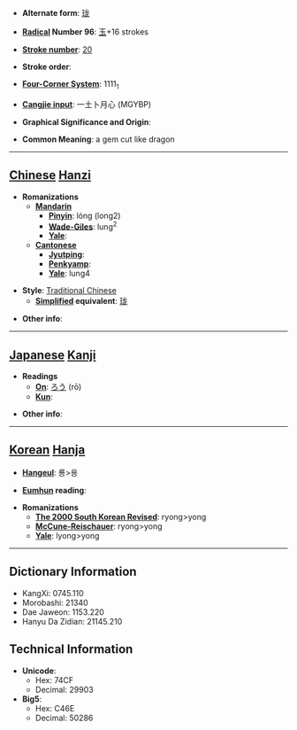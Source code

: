 * '''Alternate form''': [[珑]]

* '''[[Wiktionary:Chinese radical index| Radical]] Number 96''': [[Wiktionary:Chinese radical index 玉|玉]]+16 strokes

* '''[[Wiktionary:Chinese total strokes index|Stroke number]]''': [[Wiktionary:Chinese total strokes index 20|20]]

* '''Stroke order''': 

* '''[[Wiktionary:Chinese four corner index|Four-Corner System]]''': 1111<sub>1</sub>

* '''[[Wiktionary:Chinese Cangjie index|Cangjie input]]''': 一土卜月心 (MGYBP)

* '''Graphical Significance and Origin''': 

* '''Common Meaning''': a gem cut like dragon

----

== [[Chinese]] [[Hanzi]] ==

* '''Romanizations'''
** '''[[Mandarin]]'''
*** '''[[Pinyin]]''': lóng (long2)
*** '''[[Wade-Giles]]''': lung<sup>2</sup>
*** '''[[Yale]]''': 
** '''[[Cantonese]]'''
*** '''[[Jyutping]]''':
*** '''[[Penkyamp]]''': 
*** '''[[Yale]]''': lung4

* '''Style''': [[Traditional Chinese]] 
** '''[[Simplified Chinese|Simplified]] equivalent''': [[珑]]

* '''Other info''': 

----

== [[Japanese]] [[Kanji]] ==

* '''Readings'''
** '''[[On]]''': [[ろう]] (rō)
** '''[[Kun]]''': 

* '''Other info''':  

----

== [[Korean]] [[Hanja]] ==

* '''[[Hangeul]]''': 룡>용

* '''[[Eumhun]] reading''': 

* '''Romanizations'''
** '''[[The 2000 South Korean Revised Romanization|The 2000 South Korean Revised]]''': ryong>yong
** '''[[McCune-Reischauer]]''': ryong>yong
** '''[[Yale]]''': lyong>yong

----

== Dictionary Information ==

* KangXi: 0745.110
* Morobashi: 21340
* Dae Jaweon: 1153.220
* Hanyu Da Zidian: 21145.210

== Technical Information ==

* '''Unicode''':
** Hex: 74CF
** Decimal: 29903
* '''Big5''':
** Hex: C46E
** Decimal: 50286